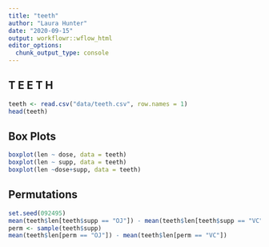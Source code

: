 ```yaml
---
title: "teeth"
author: "Laura Hunter"
date: "2020-09-15"
output: workflowr::wflow_html
editor_options:
  chunk_output_type: console
---
```


## T E E T H

```r
teeth <- read.csv("data/teeth.csv", row.names = 1)
head(teeth)
```

## Box Plots

```r
boxplot(len ~ dose, data = teeth)
boxplot(len ~ supp, data = teeth)
boxplot(len ~dose+supp, data = teeth)
```

## Permutations

```r
set.seed(092495)
mean(teeth$len[teeth$supp == "OJ"]) - mean(teeth$len[teeth$supp == "VC"])
perm <- sample(teeth$supp)
mean(teeth$len[perm == "OJ"]) - mean(teeth$len[perm == "VC"])

```



